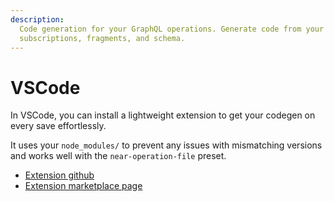 ```yaml
---
description:
  Code generation for your GraphQL operations. Generate code from your GraphQL queries, mutations,
  subscriptions, fragments, and schema.
---
```


# VSCode

In VSCode, you can install a lightweight extension to get your codegen on every save effortlessly.

It uses your `node_modules/` to prevent any issues with mismatching versions and works well with the
`near-operation-file` preset.

- [Extension github](https://github.com/capaj/graphql-codegen-vscode)
- [Extension marketplace page](https://marketplace.visualstudio.com/items?itemName=capaj.graphql-codegen-vscode)
